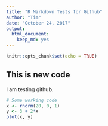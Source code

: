 ```yaml
---
title: "R Markdown Tests for Github"
author: "Tim"
date: "October 24, 2017"
output: 
  html_document: 
    keep_md: yes
---
```


```r
knitr::opts_chunk$set(echo = TRUE)
```

## This is new code

I am testing github.

```r
# Some working code
x <- rnorm(20, 0, 1)
y <- 3 + 2*x
plot(x, y)
```


